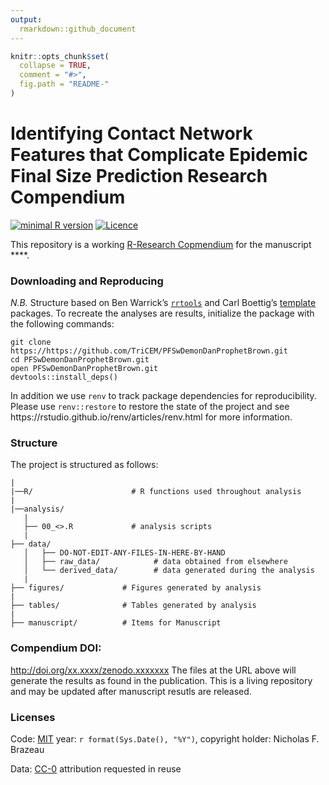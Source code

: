 ```yaml
---
output:
  rmarkdown::github_document
---
```


<!-- README.md is generated from README.Rmd. Please edit that file -->



```r
knitr::opts_chunk$set(
  collapse = TRUE,
  comment = "#>",
  fig.path = "README-"
)
```

# Identifying Contact Network Features that Complicate Epidemic Final Size Prediction Research Compendium
<!-- Badge Start -->
[![minimal R version](https://img.shields.io/badge/R%3E%3D-`r as.character(getRversion())`-brightgreen.svg)](https://cran.r-project.org/)
[![Licence](https://img.shields.io/github/license/mashape/apistatus.svg)](http://choosealicense.com/licenses/mit/) 
<!-- Badge End -->

This repository is a working [R-Research Copmendium](https://github.com/ropensci/rrrpkg) for the manuscript ****. **<description of findings and results>**


### Downloading and Reproducing
_N.B._ Structure based on Ben Warrick's [`rrtools`](https://github.com/benmarwick/rrtools) and 
Carl Boettig's [template](https://github.com/cboettig/template) packages. To recreate the analyses are results, initialize the package with the following commands: 

```
git clone https://https://github.com/TriCEM/PFSwDemonDanProphetBrown.git
cd PFSwDemonDanProphetBrown.git
open PFSwDemonDanProphetBrown.git
devtools::install_deps()
```
In addition we use `renv` to track package dependencies for reproducibility. Please use `renv::restore` to restore the state of the project and see https://rstudio.github.io/renv/articles/renv.html for more information.



### Structure
The project is structured as follows: 
```
|
|──R/                      # R functions used throughout analysis
|
|──analysis/
   |
   ├── 00_<>.R             # analysis scripts
   |
├── data/
   │   ├── DO-NOT-EDIT-ANY-FILES-IN-HERE-BY-HAND
   │   ├── raw_data/            # data obtained from elsewhere
   │   └── derived_data/        # data generated during the analysis
   |
├── figures/             # Figures generated by analysis
|
├── tables/              # Tables generated by analysis
|
├── manuscript/          # Items for Manuscript 
```

### Compendium DOI: 
 
[http://doi.org/xx.xxxx/zenodo.xxxxxxx](http://doi.org/xx.xxxx/zenodo.xxxxxxx)
The files at the URL above will generate the results as found in the publication. This is a living repository and may be updated after manuscript resutls are released. 


### Licenses

Code: [MIT](http://opensource.org/licenses/MIT) year: `r format(Sys.Date(), "%Y")`, copyright holder: Nicholas F. Brazeau

Data: [CC-0](http://creativecommons.org/publicdomain/zero/1.0/) attribution requested in reuse

